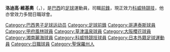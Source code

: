 {{Football player infobox
| playername= 卡列卡
| image = 
| fullname = Rodrigo Vergilio
| dateofbirth = {{birth date and age|1983|4|13|df=y}}
| cityofbirth = 
| countryofbirth = [[巴西|巴西]]
| height = 181cm
| currentclub  = [[科威特競技足球俱樂部|科威特競技]]
| clubnumber =
| position = [[前鋒_(足球)|前鋒]]
| youthyears = 1999-01<br />2001
| youthclubs = {{tsl|en|Sociedade Matonense||馬托連斯}}<br />[[哥連泰斯|哥連泰斯]]
| years = 2002<br />2003<br />2004<br />2004<br />2005<br />2006<br />2007<br />2007<br />2008<br />2008<br />2008-09<br />2009-
| clubs = [[哥連泰斯|哥連泰斯]]<br />{{tsl|en|Esporte Clube Noroeste||諾羅斯特}}<br />[[甲府風林|甲府風林]]<br />[[費明高|費明高]]<br />[[巴納度|巴納度]]<br />[[格雷米奥巴鲁埃里|巴路里]]<br />[[商業足球會|甘歷斯奴]]<br />[[草津溫泉|草津溫泉]]<br />[[大阪櫻花|大阪櫻花]]<br />[[湘南比馬|湘南比馬]]<br />{{tsl|en|Naser||艾拿沙}}<br />[[科威特競技足球俱樂部|科威特競技]]
| caps(goals) = <br /><br />{{0}}{{0}}5 {{0}}{{0}}(0)<br /><br /><br /><br /><br />{{0}}19 {{0}}{{0}}(4)<br />{{0}}15 {{0}}{{0}}(3)<br />{{0}}{{0}}1 {{0}}{{0}}(0)<br />{{0}}{{0}}? {{0}}(13)
| nationalyears = 
| nationalteam = 
| nationalcaps(goals) =
| pcupdate = [[25_July|25 July]] 2009
}}

'''洛迪高·維基奧'''（'''{{lang|pl|Rodrigo Vergilio}}'''，{{bd|1983年|4月13日|catIdx=Rodrigo Vergilio}}），是[[巴西|巴西]]的[[足球|足球]]運動員，司職[[前鋒_(足球)|前鋒]]，現正效力[[科威特競技足球俱樂部|科威特競技]]，他亦曾效力多間日職球會。

{{DEFAULTSORT:Careca}}
[[Category:巴西男子足球运动员|Category:巴西男子足球运动员]]
[[Category:足球前鋒|Category:足球前鋒]]
[[Category:哥連泰斯球員|Category:哥連泰斯球員]]
[[Category:甲府風林球員|Category:甲府風林球員]]
[[Category:草津溫泉球員|Category:草津溫泉球員]]
[[Category:大阪櫻花球員|Category:大阪櫻花球員]]
[[Category:湘南麗海球員|Category:湘南麗海球員]]
[[Category:科威特競技球員|Category:科威特競技球員]]
[[Category:日本外籍足球運動員|Category:日本外籍足球運動員]]
[[Category:日職球員|Category:日職球員]]
[[Category:聖保羅州人|Category:聖保羅州人]]